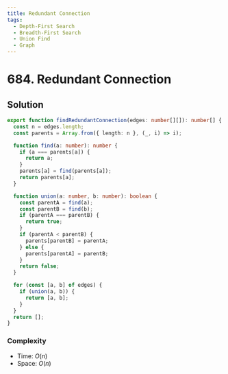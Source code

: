 ```yaml
---
title: Redundant Connection
tags:
  - Depth-First Search
  - Breadth-First Search
  - Union Find
  - Graph
---
```


# 684. Redundant Connection

<Badges>
  <LevelBadge level="medium" />
  <TopicBadge name="Depth-First Search" slug="depth-first-search" />
  <TopicBadge name="Breadth-First Search" slug="breadth-first-search" />
  <TopicBadge name="Union Find" slug="union-find" />
  <TopicBadge name="Graph" slug="graph" />
</Badges>

## Solution

```typescript filename="solution.ts" copy
export function findRedundantConnection(edges: number[][]): number[] {
  const n = edges.length;
  const parents = Array.from({ length: n }, (_, i) => i);

  function find(a: number): number {
    if (a === parents[a]) {
      return a;
    }
    parents[a] = find(parents[a]);
    return parents[a];
  }

  function union(a: number, b: number): boolean {
    const parentA = find(a);
    const parentB = find(b);
    if (parentA === parentB) {
      return true;
    }
    if (parentA < parentB) {
      parents[parentB] = parentA;
    } else {
      parents[parentA] = parentB;
    }
    return false;
  }

  for (const [a, b] of edges) {
    if (union(a, b)) {
      return [a, b];
    }
  }
  return [];
}
```

### Complexity

- Time: $O(n)$
- Space: $O(n)$

<ProblemLink
  codingSite="leetcode"
  href="https://leetcode.com/problems/redundant-connection"
  title="Redundant Connection"
/>
